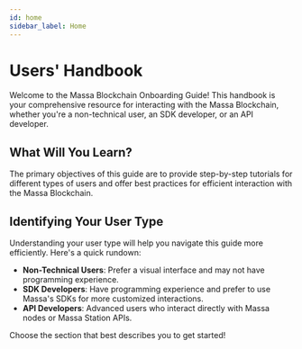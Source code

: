 ```yaml
---
id: home
sidebar_label: Home
---
```



# Users' Handbook

Welcome to the Massa Blockchain Onboarding Guide! This handbook is your comprehensive resource for interacting with the Massa Blockchain, whether you're a non-technical user, an SDK developer, or an API developer.

## What Will You Learn?

The primary objectives of this guide are to provide step-by-step tutorials for different types of users and offer best practices for efficient interaction with the Massa Blockchain.

<FeatureList>
  <Feature
    url="./non-technical-users/getting-started"
    title="Non-Technical Users"
    content="Step-by-step instructions on using Massa's official wallet, Massa Station."
    icon="👥"
  />
  <Feature
    url="./sdk-developers/getting-started"
    title="SDK Developers"
    content="Comprehensive tutorials on setting up your development environment, generating keys, and constructing transactions."
    icon="💻"
  />
  <Feature
    url="./api-developers/getting-started"
    title="API Developers"
    content="In-depth documentation on interacting with APIs, including data synchronization and transaction analysis."
    icon="🔌"
  />
</FeatureList>

## Identifying Your User Type

Understanding your user type will help you navigate this guide more efficiently. Here's a quick rundown:

- **Non-Technical Users**: Prefer a visual interface and may not have programming experience.
- **SDK Developers**: Have programming experience and prefer to use Massa's SDKs for more customized interactions.
- **API Developers**: Advanced users who interact directly with Massa nodes or Massa Station APIs.

Choose the section that best describes you to get started!
